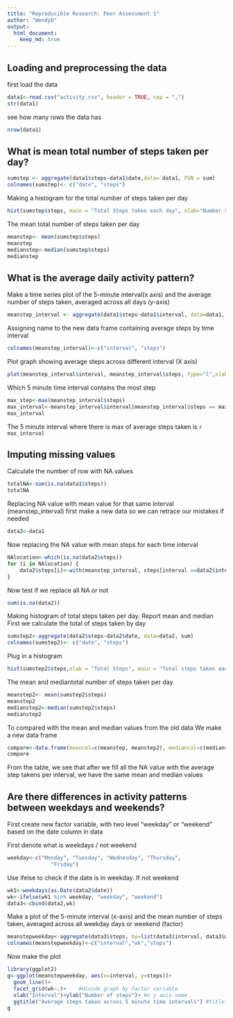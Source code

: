 ```yaml
---
title: "Reproducible Research: Peer Assessment 1"
author: "WendyD"
output: 
  html_document:
    keep_md: true
---
```


## Loading and preprocessing the data
first load the data
```r
data1<-read.csv("activity.csv", header = TRUE, sep = ",")
str(data1)
```

see how many rows the data has
```r
nrow(data1)
```

## What is mean total number of steps taken per day?
```r
sumstep <- aggregate(data1$steps~data1$date,data= data1, FUN = sum)
colnames(sumstep)<- c("date", "steps")
```


Making a histogram for the total number of steps taken per day
```r
hist(sumstep$steps, main = "Total Steps taken each day", xlab="Number Steps")
```

The mean total number of steps taken per day
```r
meanstep<- mean(sumstep$steps)
meanstep
medianstep<-median(sumstep$steps)
medianstep

```


## What is the average daily activity pattern?
Make a time series plot of the 5-minute interval(x axis) and the average number of steps taken, averaged across all days (y-axis)

```r
meanstep_interval <- aggregate(data1$steps~data1$interval, data=data1, mean)
```

Assigning name to the new data frame containing average steps by time interval
```r
colnames(meanstep_interval)<-c("interval", "steps")
```

Plot graph showing average steps across different interval (X axis)
```r
plot(meanstep_interval$interval, meanstep_interval$steps, type="l",xlab="Interval", ylab="Steps", main= "Average Daily Activity Pattern ")
```

Which 5 minute time interval contains the most step

```r
max_step<-max(meanstep_interval$steps)
max_interval<-meanstep_interval$interval[meanstep_interval$steps == max_step]
max_interval
```
The 5 minute interval where there is max of average steps taken is `r max_interval`

## Imputing missing values
Calculate the number of row with NA values
```r
totalNA<-sum(is.na(data1$steps))
totalNA
```
Replacing NA value with mean value for that same interval (meanstep_interval)
first make a new data so we can retrace our mistakes if needed
```r
data2<-data1
```
Now replacing the NA value with mean steps for each time interval
```r
NAlocation<-which(is.na(data2$steps))
for (i in NAlocation) {
    data2$steps[i]<-with(meanstep_interval, steps[interval ==data2$interval[i]])
}

```
Now test if we replace all NA or not
```r
sum(is.na(data2))
```
Making histogram of total steps taken per day. Report mean and median
First we calculate the total of steps taken by day
```r
sumstep2<-aggregate(data2$steps~data2$date, data=data2, sum)
colnames(sumstep2)<- c("date", "steps")

```
Plug in a histogram

```r
hist(sumstep2$steps,xlab = "Total Steps", main = "Total steps taken each day")
```

The mean and mediantotal number of steps taken per day

```r
meanstep2<- mean(sumstep2$steps)
meanstep2
medianstep2<-median(sumstep2$steps)
medianstep2
```

To compared with the mean and median values from the old data
We make a new data frame
```r
compare<-data.frame(meancol=c(meanstep, meanstep2), mediancol=c(medianstep, medianstep2))
compare
```
From the table, we see that after we fill all the NA value with the average step takens per interval, we have the same mean and median values



## Are there differences in activity patterns between weekdays and weekends?

First create new factor variable, with two level "weekday" or "weekend" based on the date column in data

First denote what is weekdays / not weekend
```r
weekday<-c("Monday", "Tuesday", "Wednesday", "Thursday", 
              "Friday")
```

Use ifelse to check if the date is in weekday. If not weekend

```r
wk1<-weekdays(as.Date(data2$date))
wk<-ifelse(wk1 %in% weekday, "weekday", "weekend")
data3<-cbind(data2,wk)
```


Make a plot of the 5-minute interval (x-axis) and the mean number of steps taken, averaged across all weekday days or weekend (factor)

```r
meanstepweekday<-aggregate(data3$steps, by=list(data3$interval, data3$wk),mean)
colnames(meanstepweekday)<-c("interval","wk","steps")
```

Now make the plot

```r
library(ggplot2)
g<-ggplot(meanstepweekday, aes(x=interval, y=steps))+
  geom_line()+
  facet_grid(wk~.)+    #divide graph by factor variable
  xlab("Interval")+ylab("Number of steps")+ #x y axis name
  ggtitle("Average steps taken across 5 minute time intervals") #title
g
```







